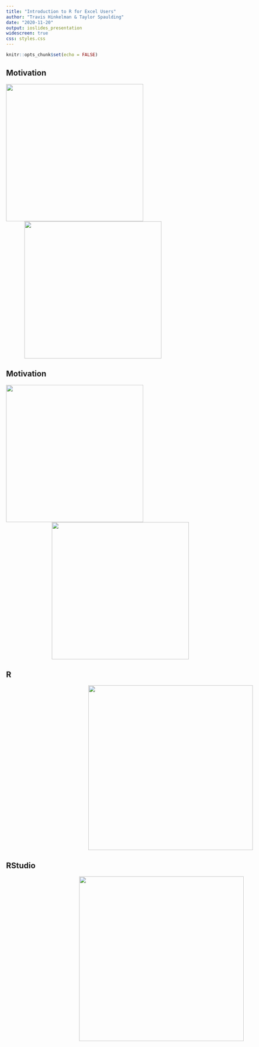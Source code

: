 ```yaml
---
title: "Introduction to R for Excel Users"
author: "Travis Hinkelman & Taylor Spaulding"
date: "2020-11-20"
output: ioslides_presentation
widescreen: true
css: styles.css
---
```


```r
knitr::opts_chunk$set(echo = FALSE)
```

## Motivation

<img src="https://upload.wikimedia.org/wikipedia/commons/thumb/7/7f/Microsoft_Office_Excel_%282018%E2%80%93present%29.svg/500px-Microsoft_Office_Excel_%282018%E2%80%93present%29.svg.png" style="height:375px"> 
<img src="https://www.r-project.org/logo/Rlogo.png" style = "height:375px; padding-left:50px">  

## Motivation

<img src="https://upload.wikimedia.org/wikipedia/commons/thumb/7/7f/Microsoft_Office_Excel_%282018%E2%80%93present%29.svg/500px-Microsoft_Office_Excel_%282018%E2%80%93present%29.svg.png" style="height:375px"> 
<img src="https://tidyverse.tidyverse.org/articles/tidyverse-logo.png" style = "height:375px; padding-left:125px">  

## R

<img src="https://developers.refinitiv.com/content/dam/devportal/articles/setup-jupyter-notebook-for-r/step1_installr.png" style = "height:450px;  padding-left:225px">  

## RStudio

<img src="https://data.princeton.edu/R/RStudioIDE.png" style = "height:450px;  padding-left:200px">  